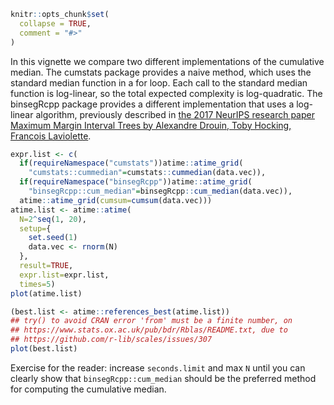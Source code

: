 <!--
%\VignetteEngine{knitr::knitr}
%\VignetteIndexEntry{Example: cumulative median}
-->

```r
knitr::opts_chunk$set(
  collapse = TRUE,
  comment = "#>"
)
```

In this vignette we compare two different implementations of the
cumulative median. The cumstats package provides a naive method, which
uses the standard median function in a for loop. Each call to the
standard median function is log-linear, so the total expected
complexity is log-quadratic. The binsegRcpp package provides a
different implementation that uses a log-linear algorithm, previously
described in [the 2017 NeurIPS research paper Maximum Margin Interval
Trees by Alexandre Drouin, Toby Hocking, Francois
Laviolette](https://proceedings.neurips.cc/paper/2017/hash/2288f691b58edecadcc9a8691762b4fd-Abstract.html).

```r
expr.list <- c(
  if(requireNamespace("cumstats"))atime::atime_grid(
    "cumstats::cummedian"=cumstats::cummedian(data.vec)),
  if(requireNamespace("binsegRcpp"))atime::atime_grid(
    "binsegRcpp::cum_median"=binsegRcpp::cum_median(data.vec)),
  atime::atime_grid(cumsum=cumsum(data.vec)))
atime.list <- atime::atime(
  N=2^seq(1, 20),
  setup={
    set.seed(1)
    data.vec <- rnorm(N)
  },
  result=TRUE,
  expr.list=expr.list,
  times=5)
plot(atime.list)
```

```r
(best.list <- atime::references_best(atime.list))
## try() to avoid CRAN error 'from' must be a finite number, on
## https://www.stats.ox.ac.uk/pub/bdr/Rblas/README.txt, due to
## https://github.com/r-lib/scales/issues/307
plot(best.list)
```

Exercise for the reader: increase `seconds.limit` and max `N` until
you can clearly show that `binsegRcpp::cum_median` should be the
preferred method for computing the cumulative median.

